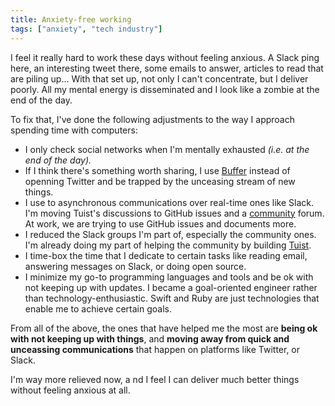 ```yaml
---
title: Anxiety-free working
tags: ["anxiety", "tech industry"]
---
```


I feel it really hard to work these days without feeling anxious.
A Slack ping here,
an interesting tweet there,
some emails to answer,
articles to read that are piling up...
With that set up,
not only I can't concentrate,
but I deliver poorly.
All my mental energy is disseminated and I look like a zombie at the end of the day.

To fix that, I've done the following adjustments to the way I approach spending time with computers:

- I only check social networks when I'm mentally exhausted _(i.e. at the end of the day)._
- If I think there's something worth sharing, I use [Buffer](https://buffer.com) instead of openning Twitter and be trapped by the unceasing stream of new things.
- I use to asynchronous communications over real-time ones like Slack. I'm moving Tuist's discussions to GitHub issues and a [community](https://community.tuist.io) forum. At work, we are trying to use GitHub issues and documents more.
- I reduced the Slack groups I'm part of, especially the community ones. I'm already doing my part of helping the community by building [Tuist](https://tuist.io).
- I time-box the time that I dedicate to certain tasks like reading email, answering messages on Slack, or doing open source.
- I minimize my go-to programming languages and tools and be ok with not keeping up with updates. I became a goal-oriented engineer rather than technology-enthusiastic. Swift and Ruby are just technologies that enable me to achieve certain goals.

From all of the above,
the ones that have helped me the most are **being ok with not keeping up with things**,
and **moving away from quick and unceassing communications** that happen on platforms like Twitter, or Slack.

I'm way more relieved now, a
nd I feel I can deliver much better things without feeling anxious at all.
